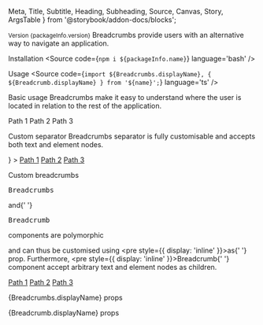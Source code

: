  Meta,
  Title,
  Subtitle,
  Heading,
  Subheading,
  Source,
  Canvas,
  Story,
  ArgsTable
} from '@storybook/addon-docs/blocks';




<Meta title='Components/Breadcrumbs' />

<Title>Breadcrumbs</Title>
<Subtitle>
  <small>Version {packageInfo.version}</small>
</Subtitle>
<Subtitle>
  Breadcrumbs provide users with an alternative way to navigate an application.
</Subtitle>

<Heading>Installation</Heading>
<Source code={`npm i ${packageInfo.name}`} language='bash' />

<Heading>Usage</Heading>
<Source
  code={`import ${Breadcrumbs.displayName}, { ${Breadcrumb.displayName} } from '${name}';`}
  language='ts'
/>

<Subheading>Basic usage</Subheading>
<Subtitle>
  Breadcrumbs make it easy to understand where the user is located in relation
  to the rest of the application.
</Subtitle>

<Canvas>
  <Story name='Basic usage'>
    <div style={{ display: 'flex', padding: '10px' }}>
      <Breadcrumbs>
        <Breadcrumb>Path 1</Breadcrumb>
        <Breadcrumb>Path 2</Breadcrumb>
        <Breadcrumb active>Path 3</Breadcrumb>
      </Breadcrumbs>
    </div>
  </Story>
</Canvas>

<Subheading>Custom separator</Subheading>
<Subtitle>
  Breadcrumbs separator is fully customisable and accepts both text and element
  nodes.
</Subtitle>

<Canvas>
  <Story name='Custom separator'>
    <div style={{ display: 'flex', padding: '10px' }}>
      <Breadcrumbs
        separator={
          <span style={{ height: '10px', width: '10px', background: 'red' }} />
        }
      >
        <Breadcrumb>
          <a href='#'>Path 1</a>
        </Breadcrumb>
        <Breadcrumb>
          <a href='#'>Path 2</a>
        </Breadcrumb>
        <Breadcrumb active>
          <a href='#'>Path 3</a>
        </Breadcrumb>
      </Breadcrumbs>
    </div>
  </Story>
</Canvas>

<Subheading>Custom breadcrumbs</Subheading>
<Subtitle>
  <pre style={{ display: 'inline' }}>Breadcrumbs</pre> and{' '}
  <pre style={{ display: 'inline' }}>Breadcrumb</pre> components are polymorphic
  and can thus be customised using <pre style={{ display: 'inline' }}>as</pre>{' '}
  prop. Furthermore, <pre style={{ display: 'inline' }}>Breadcrumb</pre>{' '}
  component accept arbitrary text and element nodes as children.
</Subtitle>

<Canvas>
  <Story name='Custom breadcrumbs'>
    <div style={{ display: 'flex', padding: '10px' }}>
      <Breadcrumbs as={SC.Breadcrumbs}>
        <Breadcrumb as={SC.Breadcrumb}>
          <a href='#'>Path 1</a>
        </Breadcrumb>
        <Breadcrumb as={SC.Breadcrumb}>
          <a href='#'>Path 2</a>
        </Breadcrumb>
        <Breadcrumb active as={SC.Breadcrumb}>
          <a href='#'>Path 3</a>
        </Breadcrumb>
      </Breadcrumbs>
    </div>
  </Story>
</Canvas>

<Heading>{Breadcrumbs.displayName} props</Heading>
<ArgsTable of={Breadcrumbs} />

<Heading>{Breadcrumb.displayName} props</Heading>
<ArgsTable of={Breadcrumb} />
